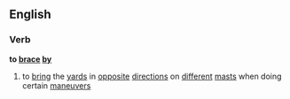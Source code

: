 ==English==
===Verb===
'''to [[brace]] [[by]]'''
#{{nautical}} to [[bring]] the [[yard]]s in [[opposite]] [[direction]]s on [[different]] [[mast]]s when doing certain [[maneuver]]s